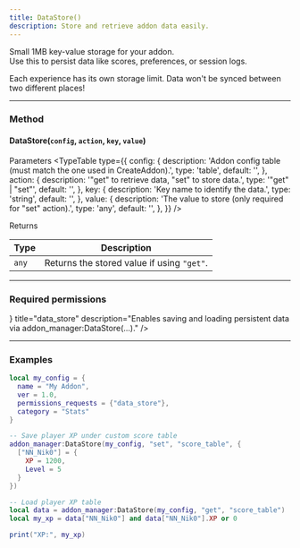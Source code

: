 ```yaml
---
title: DataStore()
description: Store and retrieve addon data easily.
---
```


Small 1MB key-value storage for your addon.  
Use this to persist data like scores, preferences, or session logs.

<Callout type="warn">Each experience has its own storage limit. Data won't be synced between two different places!</Callout>

---

### Method

#### DataStore(``config``, ``action``, ``key``, ``value``)

Parameters
<TypeTable
  type={{
    config: {
      description: 'Addon config table (must match the one used in CreateAddon).',
      type: 'table',
      default: '',
    },
    action: {
      description: '"get" to retrieve data, "set" to store data.',
      type: '"get" | "set"',
      default: '',
    },
    key: {
      description: 'Key name to identify the data.',
      type: 'string',
      default: '',
    },
    value: {
      description: 'The value to store (only required for "set" action).',
      type: 'any',
      default: '',
    },
  }}
/>

Returns

| Type   | Description                          |
|--------|--------------------------------------|
| `any`  | Returns the stored value if using `"get"`. |

---

### Required permissions

<Cards>
  <Card icon={<DatabaseZap />} title="data_store" description="Enables saving and loading persistent data via addon_manager:DataStore(...)." />
</Cards>

---

### Examples

```lua title="Set data"
local my_config = {
  name = "My Addon",
  ver = 1.0,
  permissions_requests = {"data_store"},
  category = "Stats"
}

-- Save player XP under custom score table
addon_manager:DataStore(my_config, "set", "score_table", {
  ["NN_Nik0"] = {
    XP = 1200,
    Level = 5
  }
})

-- Load player XP table
local data = addon_manager:DataStore(my_config, "get", "score_table")
local my_xp = data["NN_Nik0"] and data["NN_Nik0"].XP or 0

print("XP:", my_xp)
```